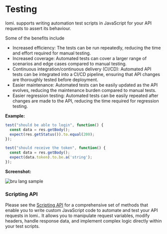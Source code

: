 # Testing

lomi. supports writing automation test scripts in JavaScript for your API requests to assert its behaviour.

Some of the benefits include
- Increased efficiency: The tests can be run repeatedly, reducing the time and effort required for manual testing.
- Increased coverage: Automated tests can cover a larger range of scenarios and edge cases compared to manual testing.
- Continuous integration/continuous delivery (CI/CD): Automated API tests can be integrated into a CI/CD pipeline, ensuring that API changes are thoroughly tested before deployment.
- Easier maintenance: Automated tests can be easily updated as the API evolves, reducing the maintenance burden compared to manual tests.
- Easier regression testing: Automated tests can be easily repeated after changes are made to the API, reducing the time required for regression testing.

**Example:**
```javascript
test("should be able to login", function() {
  const data = res.getBody();
  expect(res.getStatus()).to.equal(200);
});

test("should receive the token", function() {
  const data = res.getBody();
  expect(data.token).to.be.a('string');
});
```

**Screenshot:**

![bru lang sample](/screenshots/testing.webp)

### Scripting API
Please see the [Scripting API](/scripting/javascript-reference#collection-variables) for a comprehensive set of methods that enable you to write custom JavaScript code to automate and test your API requests in lomi.. It allows you to manipulate request variables, modify headers, handle response data, and implement complex logic directly within your test scripts.